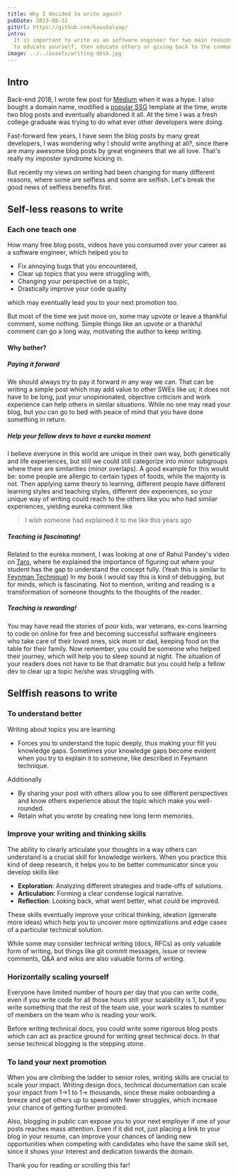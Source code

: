 ```yaml
---
title: Why I decided to write again?
pubDate: 2023-08-31
gitUrl: https://github.com/kaushalyap/
intro:
  It is important to write as an software engineer for two main reasons, first
  to educate yourself, then educate others or giving back to the community
image: ../../assets/writing-desk.jpg
---
```


## Intro

Back-end 2018, I wrote few post for [Medium](https://medium.com/) when it was a
hype. I also bought a domain name, modified a
[popular SSG](https://www.gatsbyjs.com/) template at the time, wrote two blog
posts and eventually abandoned it all. At the time I was a fresh college
graduate was trying to do what ever other developers were doing.

Fast-forward few years, I have seen the blog posts by many great developers, I
was wondering why I should write anything at all?, since there are many awesome
blog posts by great engineers that we all love. That's really my imposter
syndrome kicking in.

But recently my views on writing had been changing for many different reasons,
where some are selfless and some are selfish. Let's break the good news of
selfless benefits first.

## Self-less reasons to write

### Each one teach one

How many free blog posts, videos have you consumed over your career as a
software engineer, which helped you to

- Fix annoying bugs that you encountered,
- Clear up topics that you were struggling with,
- Changing your perspective on a topic,
- Drastically improve your code quality

which may eventually lead you to your next promotion too.

But most of the time we just move on, some may upvote or leave a thankful
comment, some nothing. Simple things like an upvote or a thankful comment can go
a long way, motivating the author to keep writing.

#### Why bother?

##### Paying it forward

We should always try to pay it forward in any way we can. That can be writing a
simple post which may add value to other SWEs like us; it does not have to be
long, just your unopinionated, objective criticism and work experience can help
others in similar situations. While no one may read your blog, but you can go to
bed with peace of mind that you have done something in return.

##### Help your fellow devs to have a eureka moment

I believe everyone in this world are unique in their own way, both genetically
and life experiences, but still we could still categorize into minor subgroups
where there are similarities (minor overlaps). A good example for this would be:
some people are allergic to certain types of foods, while the majority is not.
Then applying same theory to learning, different people have different learning
styles and teaching styles, different dev experiences, so your unique way of
writing could reach to the others like you who had similar experiences, yielding
eureka comment like

> I wish someone had explained it to me like this years ago

##### Teaching is fascinating!

Related to the eureka moment, I was looking at one of Rahul Pandey's video on
[Taro](https://jointaro.com/), where he explained the importance of figuring out
where your student has the gap to understand the concept fully. (Yeah this is
similar to
[Feynman Technique](https://en.wikipedia.org/wiki/Learning_by_teaching)) In my
book I would say this is kind of debugging, but for minds, which is fascinating.
Not to mention, writing and reading is a transformation of someone thoughts to
the thoughts of the reader.

##### Teaching is rewarding!

You may have read the stories of poor kids, war veterans, ex-cons learning to
code on online for free and becoming successful software engineers who take care
of their loved ones, sick mom or dad, keeping food on the table for their
family. Now remember, you could be someone who helped their journey, which will
help you to sleep sound at night. The situation of your readers does not have to
be that dramatic but you could help a fellow dev to clear up a topic he/she was
struggling with.

## Selffish reasons to write

### To understand better

Writing about topics you are learning

- Forces you to understand the topic deeply, thus making your fill you knowledge
  gaps. Sometimes your knowledge gaps become evident when you try to explain it
  to someone, like described in Feymann technique.

Additionally

- By sharing your post with others allow you to see different perspectives and
  know others experience about the topic which make you well-rounded.
- Retain what you wrote by creating new long term memories.

### Improve your writing and thinking skills

The ability to clearly articulate your thoughts in a way others can understand
is a crucial skill for knowledge workers. When you practice this kind of deep
research, it helps you to be better communicator since you develop skills like

- **Exploration**: Analyzing different strategies and trade-offs of solutions.
- **Articulation**: Forming a clear condense logical narrative.
- **Reflection**: Looking back, what went better, what could be improved.

These skills eventually improve your critical thinking, ideation (generate more
ideas) which help you to uncover more optimizations and edge cases of a
particular technical solution.

While some may consider technical writing (docs, RFCs) as only valuable form of
writing, but things like git commit messages, issue or review comments, Q&A and
wikis are also valuable forms of writing.

### Horizontally scaling yourself

Everyone have limited number of hours per day that you can write code, even if
you write code for all those hours still your scalability is 1, but if you write
something that the rest of the team use, your work scales to number of members
on the team who is reading your work.

Before writing technical docs, you could write some rigorous blog posts which
can act as practice ground for writing great technical docs. In that sense
technical blogging is the stepping stone.

### To land your next promotion

When you are climbing the ladder to senior roles, writing skills are crucial to
scale your impact. Writing design docs, technical documentation can scale your
impact from 1->1 to 1-> thousands, since these make onboarding a breeze and get
others up to speed with fewer struggles, which increase your chance of getting
further promoted.

Also, blogging in public can expose you to your next employer if one of your
posts reaches mass attention. Even if it did not, just placing a link to your
blog in your resume, can improve your chances of landing new opportunities when
competing with candidates who have the same skill set, since it shows your
interest and dedication towards the domain.

Thank you for reading or scrolling this far!
